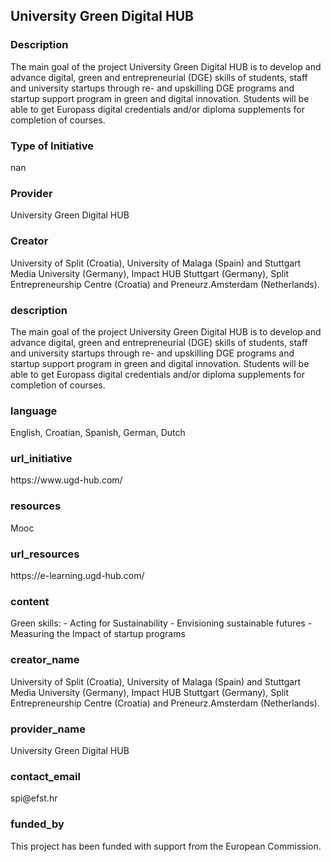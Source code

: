 ## University Green Digital HUB
### Description

The main goal of the project University Green Digital HUB is to develop and advance digital, green and entrepreneurial (DGE) skills of students, staff and university startups through re- and upskilling DGE programs and startup support program in green and digital innovation. Students will be able to get Europass digital credentials and/or diploma supplements for completion of courses.

### Type of Initiative

nan

### Provider

University Green Digital HUB

### Creator

University of Split (Croatia), University of Malaga (Spain) and Stuttgart Media University (Germany), Impact HUB Stuttgart (Germany), Split Entrepreneurship Centre (Croatia) and Preneurz.Amsterdam (Netherlands).

### description

The main goal of the project University Green Digital HUB is to develop and advance digital, green and entrepreneurial (DGE) skills of students, staff and university startups through re- and upskilling DGE programs and startup support program in green and digital innovation. Students will be able to get Europass digital credentials and/or diploma supplements for completion of courses.

### language

English, Croatian, Spanish, German, Dutch

### url_initiative

https://www.ugd-hub.com/

### resources

Mooc

### url_resources

https://e-learning.ugd-hub.com/

### content

Green skills:
- Acting for Sustainability
- Envisioning sustainable futures
- Measuring the Impact of startup programs

### creator_name

University of Split (Croatia), University of Malaga (Spain) and Stuttgart Media University (Germany), Impact HUB Stuttgart (Germany), Split Entrepreneurship Centre (Croatia) and Preneurz.Amsterdam (Netherlands).

### provider_name

University Green Digital HUB

### contact_email

spi@efst.hr

### funded_by

This project has been funded with support from the European Commission.

